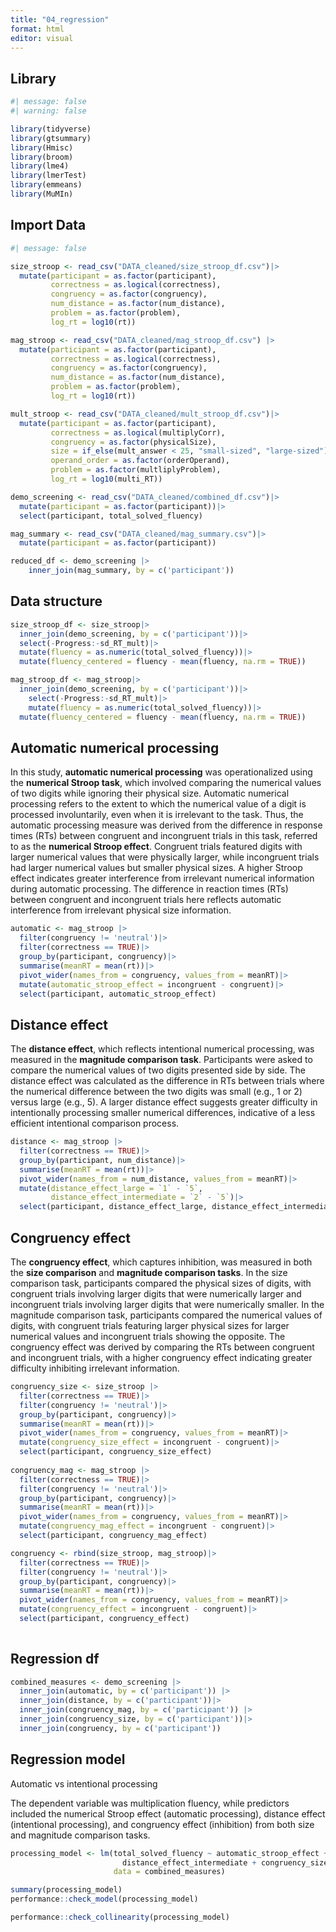 ```yaml
---
title: "04_regression"
format: html
editor: visual
---
```


## Library

```r
#| message: false
#| warning: false

library(tidyverse)
library(gtsummary)
library(Hmisc)
library(broom)
library(lme4)
library(lmerTest)
library(emmeans)
library(MuMIn)
```

## Import Data

```r
#| message: false

size_stroop <- read_csv("DATA_cleaned/size_stroop_df.csv")|>
  mutate(participant = as.factor(participant),
         correctness = as.logical(correctness),
         congruency = as.factor(congruency),
         num_distance = as.factor(num_distance),
         problem = as.factor(problem),
         log_rt = log10(rt))

mag_stroop <- read_csv("DATA_cleaned/mag_stroop_df.csv") |>
  mutate(participant = as.factor(participant),
         correctness = as.logical(correctness),
         congruency = as.factor(congruency),
         num_distance = as.factor(num_distance),
         problem = as.factor(problem),
         log_rt = log10(rt))

mult_stroop <- read_csv("DATA_cleaned/mult_stroop_df.csv")|>
  mutate(participant = as.factor(participant),
         correctness = as.logical(multiplyCorr),
         congruency = as.factor(physicalSize),
         size = if_else(mult_answer < 25, "small-sized", "large-sized"),
         operand_order = as.factor(orderOperand),
         problem = as.factor(multliplyProblem),
         log_rt = log10(multi_RT))

demo_screening <- read_csv("DATA_cleaned/combined_df.csv")|>
  mutate(participant = as.factor(participant))|>
  select(participant, total_solved_fluency)

mag_summary <- read_csv("DATA_cleaned/mag_summary.csv")|>
  mutate(participant = as.factor(participant))

reduced_df <- demo_screening |>
    inner_join(mag_summary, by = c('participant'))
```

## Data structure

```r

size_stroop_df <- size_stroop|>
  inner_join(demo_screening, by = c('participant'))|>
  select(-Progress:-sd_RT_mult)|>
  mutate(fluency = as.numeric(total_solved_fluency))|>
  mutate(fluency_centered = fluency - mean(fluency, na.rm = TRUE))

mag_stroop_df <- mag_stroop|>
  inner_join(demo_screening, by = c('participant'))|>
    select(-Progress:-sd_RT_mult)|>
    mutate(fluency = as.numeric(total_solved_fluency))|>
  mutate(fluency_centered = fluency - mean(fluency, na.rm = TRUE))
```

## Automatic numerical processing

In this study, **automatic numerical processing** was operationalized using the **numerical Stroop task**, which involved comparing the numerical values of two digits while ignoring their physical size. Automatic numerical processing refers to the extent to which the numerical value of a digit is processed involuntarily, even when it is irrelevant to the task. Thus, the automatic processing measure was derived from the difference in response times (RTs) between congruent and incongruent trials in this task, referred to as the **numerical Stroop effect**. Congruent trials featured digits with larger numerical values that were physically larger, while incongruent trials had larger numerical values but smaller physical sizes. A higher Stroop effect indicates greater interference from irrelevant numerical information during automatic processing. The difference in reaction times (RTs) between congruent and incongruent trials here reflects automatic interference from irrelevant physical size information.

```r

automatic <- mag_stroop |>
  filter(congruency != 'neutral')|>
  filter(correctness == TRUE)|>
  group_by(participant, congruency)|>
  summarise(meanRT = mean(rt))|>
  pivot_wider(names_from = congruency, values_from = meanRT)|>
  mutate(automatic_stroop_effect = incongruent - congruent)|>
  select(participant, automatic_stroop_effect)

```

## Distance effect

The **distance effect**, which reflects intentional numerical processing, was measured in the **magnitude comparison task**. Participants were asked to compare the numerical values of two digits presented side by side. The distance effect was calculated as the difference in RTs between trials where the numerical difference between the two digits was small (e.g., 1 or 2) versus large (e.g., 5). A larger distance effect suggests greater difficulty in intentionally processing smaller numerical differences, indicative of a less efficient intentional comparison process.

```r

distance <- mag_stroop |>
  filter(correctness == TRUE)|>
  group_by(participant, num_distance)|>
  summarise(meanRT = mean(rt))|>
  pivot_wider(names_from = num_distance, values_from = meanRT)|>
  mutate(distance_effect_large = `1` - `5`,
         distance_effect_intermediate = `2` - `5`)|>
  select(participant, distance_effect_large, distance_effect_intermediate)

```

## Congruency effect

The **congruency effect**, which captures inhibition, was measured in both the **size comparison** and **magnitude comparison tasks**. In the size comparison task, participants compared the physical sizes of digits, with congruent trials involving larger digits that were numerically larger and incongruent trials involving larger digits that were numerically smaller. In the magnitude comparison task, participants compared the numerical values of digits, with congruent trials featuring larger physical sizes for larger numerical values and incongruent trials showing the opposite. The congruency effect was derived by comparing the RTs between congruent and incongruent trials, with a higher congruency effect indicating greater difficulty inhibiting irrelevant information.

```r

congruency_size <- size_stroop |>
  filter(correctness == TRUE)|>
  filter(congruency != 'neutral')|>
  group_by(participant, congruency)|>
  summarise(meanRT = mean(rt))|>
  pivot_wider(names_from = congruency, values_from = meanRT)|>
  mutate(congruency_size_effect = incongruent - congruent)|>
  select(participant, congruency_size_effect)
  
congruency_mag <- mag_stroop |>
  filter(correctness == TRUE)|>
  filter(congruency != 'neutral')|>
  group_by(participant, congruency)|>
  summarise(meanRT = mean(rt))|>
  pivot_wider(names_from = congruency, values_from = meanRT)|>
  mutate(congruency_mag_effect = incongruent - congruent)|>
  select(participant, congruency_mag_effect)

congruency <- rbind(size_stroop, mag_stroop)|>
  filter(correctness == TRUE)|>
  filter(congruency != 'neutral')|>
  group_by(participant, congruency)|>
  summarise(meanRT = mean(rt))|>
  pivot_wider(names_from = congruency, values_from = meanRT)|>
  mutate(congruency_effect = incongruent - congruent)|>
  select(participant, congruency_effect)
  
```

## Regression df

```r

combined_measures <- demo_screening |>
  inner_join(automatic, by = c('participant')) |>
  inner_join(distance, by = c('participant'))|>
  inner_join(congruency_mag, by = c('participant')) |>
  inner_join(congruency_size, by = c('participant'))|>
  inner_join(congruency, by = c('participant'))
```

## Regression model

Automatic vs intentional processing

The dependent variable was multiplication fluency, while predictors included the numerical Stroop effect (automatic processing), distance effect (intentional processing), and congruency effect (inhibition) from both size and magnitude comparison tasks.

```r

processing_model <- lm(total_solved_fluency ~ automatic_stroop_effect + distance_effect_large +
                         distance_effect_intermediate + congruency_size_effect, 
                       data = combined_measures)

summary(processing_model)
performance::check_model(processing_model)

performance::check_collinearity(processing_model)
```
